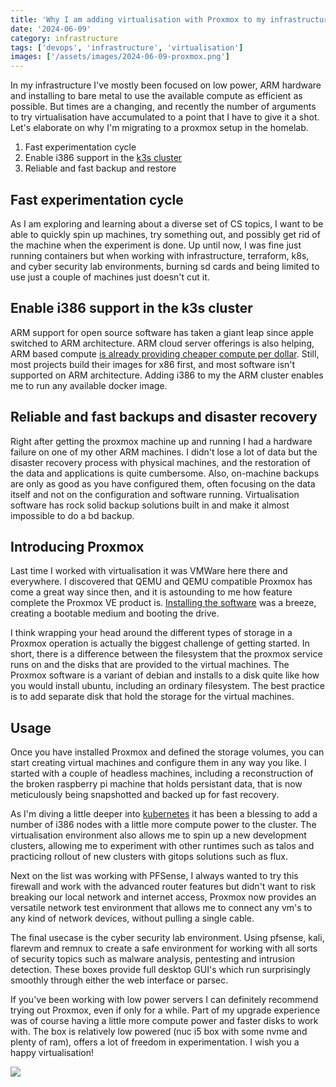 ```yaml
---
title: 'Why I am adding virtualisation with Proxmox to my infrastructure'
date: '2024-06-09'
category: infrastructure
tags: ['devops', 'infrastructure', 'virtualisation']
images: ['/assets/images/2024-06-09-proxmox.png']
---
```


In my infrastructure I've mostly been focused on low power, ARM hardware and installing to bare metal to use the available compute as efficient as possible. But times are a changing, and recently the number of arguments to try virtualisation have accumulated to a point that I have to give it a shot. Let's elaborate on why I'm migrating to a proxmox setup in the homelab.

1) Fast experimentation cycle
2) Enable i386 support in the [k3s cluster](./kubernetes-cluster-build-with-raspberry-pi-and-poe-hats)
3) Reliable and fast backup and restore

## Fast experimentation cycle
As I am exploring and learning about a diverse set of CS topics, I want to be able to quickly spin up machines, try something out, and possibly get rid of the machine when the experiment is done. Up until now, I was fine just running containers but when working with infrastructure, terraform, k8s, and cyber security lab environments, burning sd cards and being limited to use just a couple of machines just doesn't cut it. 

## Enable i386 support in the k3s cluster
ARM support for open source software has taken a giant leap since apple switched to ARM architecture. ARM cloud server offerings is also helping, ARM based compute [is already providing cheaper compute per dollar](https://aws.amazon.com/blogs/apn/comparing-aws-lambda-arm-vs-x86-performance-cost-and-analysis-2/). Still, most projects build their images for x86 first, and most software isn't supported on ARM architecture. Adding i386 to my the ARM cluster enables me to run any available docker image.

## Reliable and fast backups and disaster recovery

Right after getting the proxmox machine up and running I had a hardware failure on one of my other ARM machines. I didn't lose a lot of data but the disaster recovery process with physical machines, and the restoration of the data and applications is quite cumbersome. Also, on-machine backups are only as good as you have configured them, often focusing on the data itself and not on the configuration and software running. Virtualisation software has rock solid backup solutions built in and make it almost impossible to do a bd backup.

## Introducing Proxmox

Last time I worked with virtualisation it was VMWare here there and everywhere. I discovered that QEMU and QEMU compatible Proxmox has come a great way since then, and it is astounding to me how feature complete the Proxmox VE product is. [Installing the software](https://www.proxmox.com/en/proxmox-virtual-environment/get-started) was a breeze, creating a bootable medium and booting the drive. 

I think wrapping your head around the different types of storage in a Proxmox operation is actually the biggest challenge of getting started. In short, there is a difference between the filesystem that the proxmox service runs on and the disks that are provided to the virtual machines. The Proxmox software is a variant of debian and installs to a disk quite like how you would install ubuntu, including an ordinary filesystem. The best practice is to add separate disk that hold the storage for the virtual machines.

## Usage
 
Once you have installed Proxmox and defined the storage volumes, you can start creating virtual machines and configure them in any way you like. I started with a couple of headless machines, including a reconstruction of the broken raspberry pi machine that holds persistant data, that is now meticulously being snapshotted and backed up for fast recovery.

As I'm diving a little deeper into [kubernetes](../tags/kubernetes) it has been a blessing to add a number of i386 nodes with a little more compute power to the cluster. The virtualisation environment also allows me to spin up a new development clusters, allowing me to experiment with other runtimes such as talos and practicing rollout of new clusters with gitops solutions such as flux.

Next on the list was working with PFSense, I always wanted to try this firewall and work with the advanced router features but didn't want to risk breaking our local network and internet access, Proxmox now provides an versatile network test environment that allows me to connect any vm's to any kind of network devices, without pulling a single cable.

The final usecase is the cyber security lab environment. Using pfsense, kali, flarevm and remnux to create a safe environment for working with all sorts of security topics such as malware analysis, pentesting and intrusion detection. These boxes provide full desktop GUI's which run surprisingly smoothly through either the web interface or parsec.

If you've been working with low power servers I can definitely recommend trying out Proxmox, even if only for a while. Part of my upgrade experience was of course having a little more compute power and faster disks to work with. The box is relatively low powered (nuc i5 box with some nvme and plenty of ram), offers a lot of freedom in experimentation. I wish you a happy virtualisation!

![](../assets/images/2024-06-09-proxmox.png)
